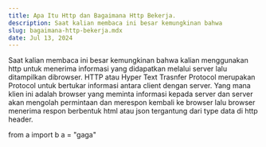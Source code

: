 ```yaml
---
title: Apa Itu Http dan Bagaimana Http Bekerja.
description: Saat kalian membaca ini besar kemungkinan bahwa 
slug: bagaimana-http-bekerja.mdx
date: Jul 13, 2024
---
```



Saat kalian membaca ini besar kemungkinan bahwa kalian menggunakan http untuk menerima informasi yang
didapatkan melalui server lalu ditampilkan dibrowser. HTTP atau Hyper Text Trasnfer Protocol
merupakan Protocol untuk bertukar informasi antara client dengan server. Yang mana klien ini adalah
browser yang meminta informasi kepada server dan server akan mengolah permintaan dan merespon kembali
ke browser lalu browser menerima respon berbentuk html atau json tergantung dari type data di http header.

<Component>
from a import b
a = "gaga"
</Component>